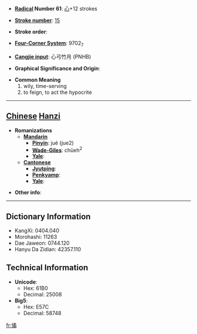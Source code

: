 * '''[[Wiktionary:Chinese radical index| Radical]] Number 61''': [[Wiktionary:Chinese radical index 心|心]]+12 strokes

* '''[[Wiktionary:Chinese total strokes index|Stroke number]]''': [[Wiktionary:Chinese total strokes index 15|15]]

* '''Stroke order''': 

* '''[[Wiktionary:Chinese four corner index|Four-Corner System]]''': 9702<sub>7</sub>

* '''[[Wiktionary:Chinese Cangjie index|Cangjie input]]''': 心弓竹月 (PNHB)

* '''Graphical Significance and Origin''': 

* '''Common Meaning'''
*#wily, time-serving
*# to feign, to act the hypocrite


----

== [[Chinese]] [[Hanzi]] ==

* '''Romanizations'''
** '''[[Mandarin]]'''
*** '''[[Pinyin]]''': jué (jue2)
*** '''[[Wade-Giles]]''': chüeh<sup>2</sup>
*** '''[[Yale]]''': 
** '''[[Cantonese]]'''
*** '''[[Jyutping]]''':
*** '''[[Penkyamp]]''': 
*** '''[[Yale]]''': 

* '''Other info''': 

----

== Dictionary Information ==

* KangXi: 0404.040
* Morohashi: 11263
* Dae Jaweon: 0744.120
* Hanyu Da Zidian: 42357.110

== Technical Information ==

* '''Unicode''':
** Hex: 61B0
** Decimal: 25008
* '''Big5''':
** Hex: E57C
** Decimal: 58748

[[fr:憰]]